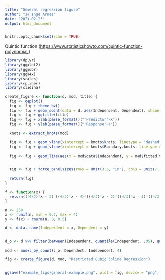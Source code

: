 ---
title: "General regression figure"
author: "Jo Inge Arnes"
date: "2023-02-23"
output: html_document
---

```{r setup, include=FALSE}
knitr::opts_chunk$set(echo = TRUE)
```

Quintic function (<https://www.statisticshowto.com/quintic-function-polynomial/>)

```{r}
library(dplyr)
library(ggplot2)
library(ggpubr)
library(ggh4x)
library(scales)
library(splines)
library(cladina)

create_figure <- function(d, mod, title) {
  fig <- ggplot()
  fig <- fig + theme_bw()
  fig <- fig + geom_point(data = d, aes(Independent, Dependent), shape = 1, color = "gray50")
  fig <- fig + ggtitle(title)
  fig <- fig + xlab(parse_format()("'Predictor'~X")) 
  fig <- fig + ylab(parse_format()("'Response'~Y"))
  
  knots <- extract_knots(mod)
  
  fig <- fig + geom_vline(xintercept = knots$knots, linetype = "dashed")
  fig <- fig + geom_vline(xintercept = knots$Boundary.knots, linetype = "solid")
  
  fig <- fig + geom_line(aes(x = mod$data$Independent, y = mod$fitted.values), linetype = "solid", color = "black", size = 0.5)

  
  fig <- fig + force_panelsizes(rows = unit(3.5, "in"), cols = unit(7, "in"))
  
  return(fig)
}

f <- function(x) {
  return(((4/3)*x - 5)*((4/3)*x - 4)*((4/3)*x - 3)*((4/3)*x - 2)*((4/3)*x-1))
}

n <- 250
x <- runif(n, min = 0.5, max = 4)
y <- f(x) + rnorm(n, 0, 0.5)

d <- data.frame(Independent = x, Dependent = y)


d_o <- d %>% filter(between(Independent, quantile(Independent, .05), quantile(Independent, .95)))
  
mod <- model_by_count(d_o, Dependent, Independent, 4)

fig <- create_figure(d, mod, "Restricted Cubic Spline Regression")


ggsave("example_figs/general-example.png", plot = fig, device = "png", height = 4.2, width = 8)
```
